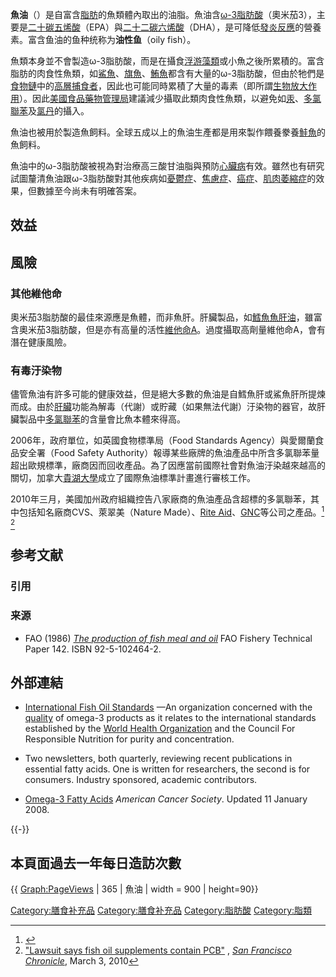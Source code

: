 {{medical}}

'''魚油'''（{{lang-en|'''fish oil'''}}）是自富含[[脂肪|脂肪]]的魚類體內取出的油脂。魚油含[[ω-3脂肪酸|ω-3脂肪酸]]（奧米茄3），主要是[[二十碳五烯酸|二十碳五烯酸]]（EPA）與[[二十二碳六烯酸|二十二碳六烯酸]]（DHA），是可降低[[炎症|發炎反應]]的營養素。富含鱼油的鱼种统称为'''油性鱼'''（oily fish）。

魚類本身並不會製造ω-3脂肪酸，而是在攝食[[浮游植物|浮游藻類]]或小魚之後所累積的。富含脂肪的肉食性魚類，如[[鯊魚|鯊魚]]、[[旗魚|旗魚]]、[[鮪魚|鮪魚]]都含有大量的ω-3脂肪酸，但由於牠們是[[食物鏈|食物鏈]]中的[[捕食者|高層捕食者]]，因此也可能同時累積了大量的毒素（即所謂[[生物放大作用|生物放大作用]]）。因此[[美國食品藥物管理局|美國食品藥物管理局]]建議減少攝取此類肉食性魚類，以避免如[[汞|汞]]、[[多氯聯苯|多氯聯苯]]及[[氯丹|氯丹]]的攝入。

魚油也被用於製造魚飼料。全球五成以上的魚油生產都是用來製作餵養豢養[[鮭魚|鮭魚]]的魚飼料。

魚油中的ω-3脂肪酸被視為對治療高三酸甘油脂與預防[[心臟病|心臟病]]有效。雖然也有研究試圖釐清魚油跟ω-3脂肪酸對其他疾病如[[憂鬱症|憂鬱症]]、[[焦慮症|焦慮症]]、[[癌症|癌症]]、[[肌肉萎縮症|肌肉萎縮症]]的效果，但數據至今尚未有明確答案。

== 效益 ==

== 風險 ==
===其他維他命===
奧米茄3脂肪酸的最佳來源應是魚體，而非魚肝。肝臟製品，如[[鱈魚|鱈魚]][[魚肝油|魚肝油]]，雖富含奧米茄3脂肪酸，但是亦有高量的活性[[維他命A|維他命A]]。過度攝取高劑量維他命A，會有潛在健康風險。

===有毒汙染物===
儘管魚油有許多可能的健康效益，但是絕大多數的魚油是自鱈魚肝或鯊魚肝所提煉而成。由於[[肝臟|肝臟]]功能為解毒（代謝）或貯藏（如果無法代謝）汙染物的器官，故肝臟製品中[[多氯聯苯|多氯聯苯]]的含量會比魚本體來得高。

2006年，政府單位，如英國食物標準局（Food Standards Agency）與愛爾蘭食品安全署（Food Safety Authority）報導某些廠牌的魚油產品中所含多氯聯苯量超出歐規標準，廠商因而回收產品。為了因應當前國際社會對魚油汙染越來越高的關切，加拿大[[貴湖大學|貴湖大學]]成立了國際魚油標準計畫進行審核工作。

2010年三月，美國加州政府組織控告八家廠商的魚油產品含超標的多氯聯苯，其中包括知名廠商CVS、萊翠美（Nature Made）、[[Rite_Aid|Rite Aid]]、[[GNC控股公司|GNC]]等公司之產品。<ref name=abcnews>{{cite web|url=http://abcnews.go.com/GMA/ConsumerNews/truth-fish-oil-concerns/story?id=9994049|title=Lawsuit Raises Fish Oil Supplement Concerns|author=Elisabeth Leamy|date=2010-03-03|accessdate=2010-03-05|archive-date=2018-12-19|archive-url=https://web.archive.org/web/20181219100149/https://abcnews.go.com/GMA/ConsumerNews/truth-fish-oil-concerns/story?id=9994049|dead-url=no}}</ref> <ref>[http://www.sfgate.com/cgi-bin/article.cgi?f=/c/a/2010/03/03/BARO1C9RD3.DTL "Lawsuit says fish oil supplements contain PCB"] {{Wayback|url=http://www.sfgate.com/cgi-bin/article.cgi?f=%2Fc%2Fa%2F2010%2F03%2F03%2FBARO1C9RD3.DTL |date=20100306120745 }}, ''[[San_Francisco_Chronicle|San Francisco Chronicle]]'', March 3, 2010</ref>

== 参考文献 ==
=== 引用 ===
{{Reflist}}

=== 来源 ===
{{refbegin}}
* FAO (1986) [http://www.fao.org/DOCREP/003/X6899E/X6899E00.HTM ''The production of fish meal and oil''] {{Wayback|url=http://www.fao.org/DOCREP/003/X6899E/X6899E00.HTM |date=20190206040216 }} FAO Fishery Technical Paper 142. ISBN 92-5-102464-2.
{{refend}}

== 外部連結 ==
{{Commons category|Fish oil}}
* [http://www.nutrasource.ca/ifos/ International Fish Oil Standards] {{Wayback|url=http://www.nutrasource.ca/ifos/ |date=20190329121813 }}—An organization concerned with the [[品质|quality]] of omega-3 products as it relates to the international standards established by the [[World_Health_Organization|World Health Organization]] and the Council For Responsible Nutrition for purity and concentration.
* {{cite web |url = http://www.fatsoflife.com |title = PUFA Newsletter |editor = Joyce A. Nettleton |access-date = 20 February 2006 |archive-date = 2021-05-27 |archive-url = https://web.archive.org/web/20210527010904/https://fatsoflife.com/ |dead-url = no }} Two newsletters, both quarterly, reviewing recent publications in essential fatty acids. One is written for researchers, the second is for consumers. Industry sponsored, academic contributors.
* [http://www.cancer.org/Treatment/TreatmentsandSideEffects/ComplementaryandAlternativeMedicine/DietandNutrition/omega-3-fatty-acids Omega-3 Fatty Acids] {{Wayback|url=http://www.cancer.org/Treatment/TreatmentsandSideEffects/ComplementaryandAlternativeMedicine/DietandNutrition/omega-3-fatty-acids |date=20150430082337 }} ''American Cancer Society''. Updated 11 January 2008.

{{-}}
{{Fats and oils}}

{{Authority control}}

[[Category:膳食补充品|Category:膳食补充品]]
[[Category:膳食补充品|Category:膳食补充品]]
[[Category:脂肪酸|Category:脂肪酸]] 
[[Category:脂類|Category:脂類]]

== 本頁面過去一年每日造訪次數 ==
{{ Graph:PageViews | 365 | 魚油 | width = 900 | height=90}}